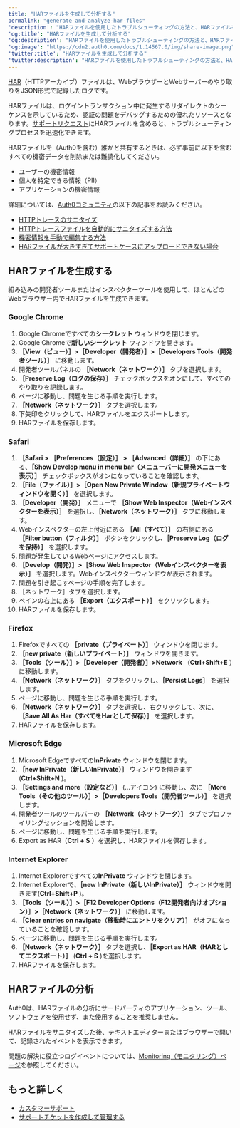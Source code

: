 ---
title: "HARファイルを生成して分析する"
permalink: "generate-and-analyze-har-files"
'description': "HARファイルを使用したトラブルシューティングの方法と、HARファイルを生成する手順について説明します。"
'og:title': "HARファイルを生成して分析する"
'og:description': "HARファイルを使用したトラブルシューティングの方法と、HARファイルを生成する手順について説明します。"
'og:image': "https://cdn2.auth0.com/docs/1.14567.0/img/share-image.png"
'twitter:title': "HARファイルを生成して分析する"
'twitter:description': "HARファイルを使用したトラブルシューティングの方法と、HARファイルを生成する手順について説明します。"
---

[HAR](https://en.wikipedia.org/wiki/.har)（HTTPアーカイブ）ファイルは、WebブラウザーとWebサーバーのやり取りをJSON形式で記録したログです。

HARファイルは、ログイントランザクション中に発生するリダイレクトのシーケンスを示しているため、認証の問題をデバッグするための優れたリソースとなります。[サポートリクエスト](https://support.auth0.com)にHARファイルを含めると、トラブルシューティングプロセスを迅速化できます。

<Warning>

HARファイルを（Auth0を含む）誰かと共有するときは、必ず事前に以下を含むすべての機密データを削除または難読化してください。

* ユーザーの機密情報
* 個人を特定できる情報（PII）
* アプリケーションの機密情報

詳細については、[Auth0コミュニティ](https://community.auth0.com)の以下の記事をお読みください。

* [HTTPトレースのサニタイズ](https://community.auth0.com/t/sanitizing-http-traces/119488)
* [HTTPトレースファイルを自動的にサニタイズする方法](https://community.auth0.com/t/how-to-sanitize-a-http-trace-file-automatically/120583)
* [機密情報を手動で編集する方法](https://community.auth0.com/t/how-to-manually-redact-sensitive-information/122554)
* [HARファイルが大きすぎてサポートケースにアップロードできない場合](https://community.auth0.com/t/har-file-is-too-large-to-upload-to-the-support-case/122488)

</Warning>

## HARファイルを生成する

組み込みの開発者ツールまたはインスペクターツールを使用して、ほとんどのWebブラウザー内でHARファイルを生成できます。

### Google Chrome

1. Google Chromeですべての**シークレット** ウィンドウを閉じます。
2. Google Chromeで**新しいシークレット** ウィンドウを開きます。
3. **［View（ビュー）］>［Developer（開発者）］>［Developers Tools（開発者ツール）］** に移動します。
4. 開発者ツールパネルの **［Network（ネットワーク）］** タブを選択します。
5. **［Preserve Log（ログの保存）］** チェックボックスをオンにして、すべてのやり取りを記録します。
6. ページに移動し、問題を生じる手順を実行します。
7. **［Network（ネットワーク）］** タブを選択します。
8. 下矢印をクリックして、HARファイルをエクスポートします。
9. HARファイルを保存します。

### Safari

1. **［Safari > ［Preferences（設定）］ > ［Advanced（詳細）］** の下にある、**［Show Develop menu in menu bar（メニューバーに開発メニューを表示）］** チェックボックスがオンになっていることを確認します。
2. **［File（ファイル）］>［Open New Private Window（新規プライベートウィンドウを開く）］** を選択します。
3. **［Developer（開発）］** メニューで **［Show Web Inspector（Webインスペクターを表示）］** を選択し、**［Network（ネットワーク）］** タブに移動します。
4. Webインスペクターの左上付近にある **［All（すべて）］** の右側にある **［Filter button（フィルタ）］** ボタンをクリックし、**［Preserve Log（ログを保持）］** を選択します。
5. 問題が発生しているWebページにアクセスします。
6. **［Develop（開発）］>［Show Web Inspector（Webインスペクターを表示）］** を選択します。Webインスペクターウィンドウが表示されます。
7. 問題を引き起こすページの手順を完了します。
8. ［ネットワーク］タブを選択します。
9. ペインの右上にある **［Export（エクスポート）］** をクリックします。
10. HARファイルを保存します。

### Firefox

1. Firefoxですべての **［private（プライベート）］** ウィンドウを閉じます。
2. **［new private（新しいプライベート）］** ウィンドウを開きます。
3. **［Tools（ツール）］>［Developer（開発者）］>Network** （**Ctrl+Shift+E** ）に移動します。
4. **［Network（ネットワーク）］** タブをクリックし、**［Persist Logs］** を選択します。
5. ページに移動し、問題を生じる手順を実行します。
6. **［Network（ネットワーク）］** タブを選択し、右クリックして、次に、**［Save All As Har（すべてをHarとして保存）］** を選択します。
7. HARファイルを保存します。

### Microsoft Edge

1. Microsoft Edgeですべての**InPrivate** ウィンドウを閉じます。
2. **［new InPrivate（新しいInPrivate）］** ウィンドウを開きます(**Ctrl+Shift+N** )。
3. **［Settings and more（設定など）］** (...アイコン) に移動し、次に **［More Tools（その他のツール）］>［Developers Tools（開発者ツール）］** を選択します。
4. 開発者ツールのツールバーの **［Network（ネットワーク）］** タブでプロファイリングセッションを開始します。
5. ページに移動し、問題を生じる手順を実行します。
6. Export as HAR（**Ctrl + S** ）を選択し、HARファイルを保存します。

### Internet Explorer

1. Internet Explorerですべての**InPrivate** ウィンドウを閉じます。
2. Internet Explorerで、**［new InPrivate（新しいInPrivate）］** ウィンドウを開きます(**Ctrl+Shift+P** )。
3. **［Tools（ツール）］>［F12 Developer Options（F12開発者向けオプション）］>［Network（ネットワーク）］** に移動します。
4. **［Clear entries on navigate（移動時にエントリをクリア）］** がオフになっていることを確認します。
5. ページに移動し、問題を生じる手順を実行します。
6. **［Network（ネットワーク）］** タブを選択し、**［Export as HAR（HARとしてエクスポート）］** (**Ctrl + S** )を選択します。
7. HARファイルを保存します。

## HARファイルの分析

Auth0は、HARファイルの分析にサードパーティのアプリケーション、ツール、ソフトウェアを使用せず、また使用することを推奨しません。

HARファイルをサニタイズした後、テキストエディターまたはブラウザーで開いて、記録されたイベントを表示できます。

<Callout icon="file-lines" color="#0EA5E9" iconType="regular">

問題の解決に役立つログイベントについては、[Monitoring（モニタリング）ページ](/docs/ja-jp/deploy-monitor/monitor)を参照してください。

</Callout>

## もっと詳しく

* [カスタマーサポート](/docs/ja-jp/troubleshoot/customer-support)
* [サポートチケットを作成して管理する](/docs/ja-jp/troubleshoot/customer-support/open-and-manage-support-tickets)